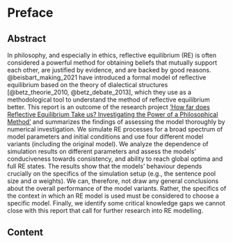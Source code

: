 # Preface <!-- {.unnumbered} -->


## Abstract

In philosophy, and especially in ethics, reflective equilibrium (RE) is often considered a powerful method for obtaining beliefs that mutually support each other, are justified by evidence, and are backed by good reasons. @beisbart_making_2021 have introduced a formal model of reflective equilibrium based on the theory of dialectical structures [@betz_theorie_2010, @betz_debate_2013], which they use as a methodological tool to understand the method of reflective equilibrium better. This report is an outcome of the research project ['How far does Reflective Equilibrium Take us? Investigating the Power of a Philosophical Method']({{< var link.re-project >}}) and summarizes the findings of assessing the model thoroughly by numerical investigation. We simulate RE processes for a broad spectrum of model parameters and initial conditions and use four different model variants (including the original model). We analyze the dependence of simulation results on different parameters and assess the models' conduciveness towards consistency, and ability to reach global optima and full RE states. The results show that the models' behaviour depends crucially on the specifics of the simulation setup (e.g., the sentence pool size and $\alpha$ weights). We can, therefore, not draw any general conclusions about the overall performance of the model variants. Rather, the specifics of the context in which an RE model is used must be considered to choose a specific model. Finally, we identify some critical knowledge gaps we cannot close with this report that call for further research into RE modelling.      


## Content

:::: {.columns}

<!--Introduction-->
::: {.column width="20%"}
![](figures/preface_scales){width=100}
:::

::: {.column width="10%"}
<!-- empty column to create horizontal gap -->
:::

::: {.column width="70%"}
In @sec-intro, we introduce the formal model of reflective equilibrium of @beisbart_making_2021 together with three variations of the original model that have been included in this report. We motivate the metrics for model validations that guide our assessment. Finally, we describe the ensemble of RE simulations that has been generated by the computer implementation of the formal model of RE.
:::

:::{.column width="100%"}
<!-- empty column to create vertical gap -->
:::

<!--General Properties-->
::: {.column width="20%"}
![](figures/preface_data){width=100}
:::

::: {.column width="10%"}
<!-- empty column to create horizontal gap -->
:::

::: {.column width="70%"}
In @sec-general-props, we present general results about the ensemble of RE simulation that form the basis of this report. They help to understand the model better,  and they ease the interpretation of salient results, subsequently.
:::

:::{.column width="100%"}
<!-- empty column to create vertical gap -->
:::

<!--GO and FP-->
::: {.column width="20%"}
![](figures/preface_venn){width=100}
:::

::: {.column width="10%"}
<!-- empty column to create horizontal gap -->
:::

::: {.column width="70%"}
In @sec-go-and-fp, we provide results concerning the overlap of two outputs produced by the model: global optima and fixed points. They represent the static aspect of equilibrium states and the dynamic aspect of equilibration processes in RE, respectively.
:::

:::{.column width="100%"}
<!-- empty column to create vertical gap -->
:::

<!--Full RE statesy-->
::: {.column width="20%"}
![](figures/preface_crown){width=100}
:::

::: {.column width="10%"}
<!-- empty column to create horizontal gap -->
:::

::: {.column width="70%"}
In @sec-full-re-states, we present results concerning the attainment of full RE states which meet the highest standards for RE outputs. Full RE states represent outputs that can be understood to be justified by RE.
:::

:::{.column width="100%"}
<!-- empty column to create vertical gap -->
:::

<!--Consistency-->
::: {.column width="20%"}
![](figures/preface_contradiction){width=100}
:::

::: {.column width="10%"}
<!-- empty column to create horizontal gap -->
:::

::: {.column width="70%"}
In @sec-commitment-consistency, we analyse different aspects of consistency pertaining to the outputs of the formal model. Commonly, consistency is considered to be a necessary requirement for coherence.  
:::

:::{.column width="100%"}
<!-- empty column to create vertical gap -->
:::

<!--Extreme values-->
::: {.column width="20%"}
![](figures/preface_max){width=100}
:::

::: {.column width="10%"}
<!-- empty column to create horizontal gap -->
:::

::: {.column width="70%"}
In @sec-extreme-values, we display outcomes regarding maximal values of measures of RE desiderata that guide the selection of states. This part of the analysis aims to foster understanding about the trade-offs in the formal model of RE.
:::

:::{.column width="100%"}
<!-- empty column to create vertical gap -->
:::

<!--Summary-->
::: {.column width="20%"}
![](figures/preface_plane){width=100}
:::

::: {.column width="10%"}
<!-- empty column to create horizontal gap -->
:::

::: {.column width="70%"}
In @sec-summary, we summarize the main outcomes of the report and provide an outlook to promising lines of future research.
:::

:::{.column width="100%"}
<!-- empty column to create vertical gap -->
**Appendices**
:::

<!--Appendix: Tipping Line-->
::: {.column width="20%"}
![](figures/preface_formula){width=100}
:::

::: {.column width="10%"}
<!-- empty column to create horizontal gap -->
:::

::: {.column width="70%"}
In @sec-appendix-tipping , we prove analytic results about linear model variants. These results explain the salient behaviour of linear model variants that occurs throughout the report.
:::

:::{.column width="100%"}
<!-- empty column to create vertical gap -->
:::

<!--Appendix: Trivial Endpoints-->
::: {.column width="20%"}
![](figures/preface_trivial){width=100}
:::

::: {.column width="10%"}
<!-- empty column to create horizontal gap -->
:::

::: {.column width="70%"}
In @sec-appendix-trivial, we analyse data with respect to the attainment of "trivial" outcomes, i.e. states that consist of a single commitment paired with a singleton theory.
:::

:::{.column width="100%"}
<!-- empty column to create vertical gap -->
:::

<!--Appendix: Systematicity measures-->
::: {.column width="20%"}
![](figures/preface_check){width=100}
:::

::: {.column width="10%"}
<!-- empty column to create horizontal gap -->
:::

::: {.column width="70%"}
In @sec-appendix-systematicity, we discuss alternative systematicity measures by analytical means. In view of shortcomings of the original systematicity measure, we evaluate the newly proposed measures in view of various desiderata for such measures.
:::

:::{.column width="100%"}
<!-- empty column to create vertical gap -->
:::

::::

## Reproducibility

All findings and the underlying data can be reproduced by using the [Python implementation]({{< var link.rethon >}}) of the model. The data that the model produced can be found [here]({{< var link.reproduction-data >}}). For each chapter you will find [here]({{< var link.reproduction-notebooks >}}) a Jupyter notebook whose execution produces all analysis results. For more specific instructions of how to reproduce all findings, please refer to the [github repo of this report]({{< var link.reproduction-infos >}}).

## Licence

This work is licensed under a
[Creative Commons Attribution 4.0 International License][cc-by].

[![CC BY 4.0][cc-by-image]][cc-by]

[cc-by]: http://creativecommons.org/licenses/by/4.0/
[cc-by-image]: https://i.creativecommons.org/l/by/4.0/88x31.png
[cc-by-shield]: https://img.shields.io/badge/License-CC%20BY%204.0-lightgrey.svg

## Citation

BibTex citation:

```bibtex
@article{freivogel_assessing_2024,
  title = {Assessing a {{Formal Model}} of {{Reflective Equilibrium}}},
  author = {Freivogel, Andreas and Cacean, Sebastian},
  year = {2024},
  month = mar,
  doi = {xxx},
  langid = {english},
  url = {https://re-models.github.io/re-technical-report/},
}
```


::: {.callout-note icon=false}

## For attribution, please cite this works as, for instance:

Freivogel, A., & Cacean, S. (2024). *Assessing a Formal Model of Reflective Equilibrium*. <https://doi.org/xx.xxxx/xxxxxxxx>

:::

## Credits

This report is part of the research project ['How far does Reflective Equilibrium Take us? Investigating the Power of a Philosophical Method']({{< var link.re-project >}}) (SNSF grant 182854 and German Research Foundation grant 412679086). Earlier versions of it were discussed on several occasions with all members of the project. We thank, in particular, Claus Beisbart, Gregor Betz, Georg Brun, Alexander Koch and Richard Lohse for their helpful comments, which helped to improve this report considerably. Finally, the authors acknowledge support by the state of Baden-Württemberg through the joint high-performance computer system [bwHPC]({{< var link.bwHPC >}}).